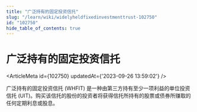 ```yaml
---
title: "广泛持有的固定投资信托"
slug: "/learn/wiki/widelyheldfixedinvestmenttrust-102750"
id: "102750"
hide_table_of_contents: true
---
```



# 广泛持有的固定投资信托

<ArticleMeta id={102750} updatedAt={'2023-09-26 13:59:02'} />
<div className='border-solid border-b border-t-0 my-4 border-[var(--ifm-color-gray-300)]' />

广泛持有的固定投资信托 (WHFIT) 是一种由第三方持有至少一项利益的单位投资信托 (UIT)。购买该信托的股份的投资者将获得信托所持有的股票或债券所赚取的任何定期利息或股息。
